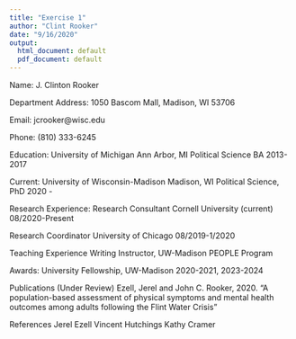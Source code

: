 ```yaml
---
title: "Exercise 1"
author: "Clint Rooker"
date: "9/16/2020"
output:
  html_document: default
  pdf_document: default
---
```


Name: J. Clinton Rooker

Department Address: 1050 Bascom Mall, Madison, WI 53706

Email: jcrooker@wisc.edu 

Phone: (810) 333-6245

Education: 
University of Michigan 
Ann Arbor, MI
Political Science BA
2013-2017

Current: 
University of Wisconsin-Madison
Madison, WI
Political Science, PhD
2020 - 

Research Experience: 
Research Consultant 
Cornell University (current)
08/2020-Present

Research Coordinator
University of Chicago 
08/2019-1/2020

Teaching Experience
Writing Instructor, UW-Madison PEOPLE Program

Awards:
University Fellowship, UW-Madison 2020-2021, 2023-2024

Publications 
(Under Review) Ezell, Jerel and John C. Rooker, 2020. "A population-based assessment of physical symptoms and mental health outcomes among adults following the Flint Water Crisis"

References
Jerel Ezell 
Vincent Hutchings 
Kathy Cramer 


